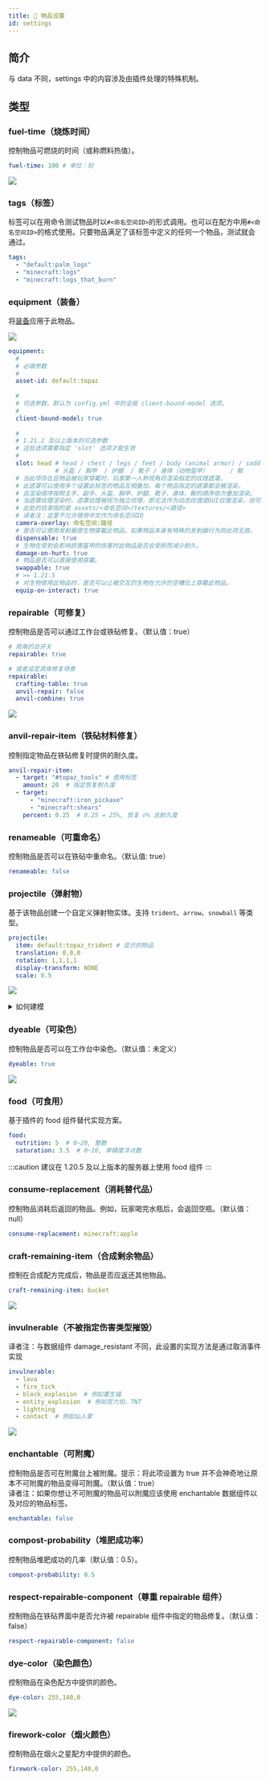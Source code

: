 ```yaml
---
title: 🔧 物品设置
id: settings
---
```


## 简介

与 data 不同，settings 中的内容涉及由插件处理的特殊机制。

## 类型

### fuel-time（烧炼时间）

控制物品可燃烧的时间（或称燃料热值）。

```yaml
fuel-time: 100 # 单位：刻
```

![](/img/i18n/zh-Hans/item_settings_1.png)

### tags（标签）

标签可以在用命令测试物品时以`#<命名空间ID>`的形式调用。也可以在配方中用`#<命名空间ID>`的格式使用。只要物品满足了该标签中定义的任何一个物品，测试就会通过。

```yaml
tags:
  - "default:palm_logs"
  - "minecraft:logs"
  - "minecraft:logs_that_burn"
```

### equipment（装备）

将[装备](../equipment.mdx)应用于此物品。

![](/img/item_settings_2.png)

```yaml
equipment:
  #
  # 必填参数
  #
  asset-id: default:topaz
  
  # 
  # 可选参数。默认为 config.yml 中的全局 client-bound-model 选项。
  #
  client-bound-model: true
  
  #
  # 1.21.2 及以上版本的可选参数
  # 这些选项需要指定 'slot' 选项才能生效
  #
  slot: head # head / chest / legs / feet / body (animal armor) / saddle
             # 头盔 / 胸甲  / 护腿  / 靴子 / 身体（动物盔甲）      / 鞍
  # 当此项存在且物品被玩家穿戴时，玩家第一人称视角将渲染指定的纹理遮罩。
  # 此遮罩可以使用多个设置此标签的物品互相叠加，每个物品指定的遮罩都会被渲染，
  # 且渲染顺序按照主手、副手、头盔、胸甲、护腿、靴子、身体、鞍的顺序依次叠加渲染。
  # 当遮罩纹理渲染时，遮罩纹理被视为独立纹理，即无法作为动态纹理或GUI纹理渲染，但可以指定纹理过滤方式。
  # 此处的目录指的是 assets/<命名空间>/textures/<路径>
  # 译者注：这里不允许使用中文作为命名空间ID
  camera-overlay: 命名空间:路径
  # 是否可以使用发射器使生物穿戴此物品。如果物品本身有特殊的发射器行为则此项无效。
  dispensable: true
  # 生物在受到会影响损害盔甲的伤害时此物品是否会受损而减少耐久。
  damage-on-hurt: true
  # 物品是否可以直接使用穿戴。
  swappable: true
  # >= 1.21.5
  # 对生物使用此物品时，是否可以让被交互的生物在允许的空槽位上穿戴此物品。
  equip-on-interact: true
```

### repairable（可修复）

控制物品是否可以通过工作台或铁砧修复。（默认值：true）

```yaml
# 简单的总开关
repairable: true

# 或者设定具体修复场景
repairable:
  crafting-table: true
  anvil-repair: false
  anvil-combine: true
```

![](/img/i18n/zh-Hans/item_settings_3.png)

### anvil-repair-item（铁砧材料修复）

控制指定物品在铁砧修复时提供的耐久度。

```yaml
anvil-repair-item:
  - target: "#topaz_tools" # 使用标签
    amount: 20  # 指定恢复耐久度
  - target:
      - "minecraft:iron_pickaxe"
      - "minecraft:shears"
    percent: 0.25  # 0.25 = 25%, 恢复 n% 总耐久度
```

### renameable（可重命名）

控制物品是否可以在铁砧中重命名。（默认值: true）

```yaml
renameable: false
```

### projectile（弹射物）

基于该物品创建一个自定义弹射物实体。支持 `trident`、`arrow`、`snowball` 等类型。

```yaml
projectile:
  item: default:topaz_trident # 显示的物品
  translation: 0,0,0
  rotation: 1,1,1,1
  display-transform: NONE
  scale: 0.5
```

![](/img/item_settings_4.png)

<details>
  <summary>如何建模</summary>

  你的建模方式将直接影响配置文件中的 `rotation` 参数。

  无论你使用哪种建模方法，最关键的是将三叉戟的尖端指向在上图所示的位置，以确保最佳的命中点。

![](/img/i18n/zh-Hans/item_settings_6.png)
![](/img/i18n/zh-Hans/item_settings_7.png)

</details>

### dyeable（可染色）

控制物品是否可以在工作台中染色。（默认值：未定义）

```yaml
dyeable: true
```

![](/img/i18n/zh-Hans/item_settings_5.png)

### food（可食用）

基于插件的 food 组件替代实现方案。

```yaml
food:
  nutrition: 5  # 0~20, 整数
  saturation: 3.5  # 0~10, 单精度浮点数
```

:::caution
建议在 1.20.5 及以上版本的服务器上使用 food 组件
:::

### consume-replacement（消耗替代品）

控制物品消耗后返回的物品。例如，玩家喝完水瓶后，会返回空瓶。（默认值：null）

```yaml
consume-replacement: minecraft:apple
```

### craft-remaining-item（合成剩余物品）

控制在合成配方完成后，物品是否应返还其他物品。

```yaml
craft-remaining-item: bucket
```

![](/img/i18n/zh-Hans/item_settings_8.png)

### invulnerable（不被指定伤害类型摧毁）

译者注：与数据组件 damage_resistant 不同，此设置的实现方法是通过取消事件实现

```yaml
invulnerable:
  - lava
  - fire_tick
  - block_explosion  # 例如重生锚
  - entity_explosion  # 例如苦力怕，TNT
  - lightning
  - contact  # 例如仙人掌
```

![](/img/item_settings_9.png)

### enchantable（可附魔）

控制物品是否可在附魔台上被附魔。提示：将此项设置为 true 并不会神奇地让原本不可附魔的物品变得可附魔。（默认值：true）\
译者注：如果你想让不可附魔的物品可以附魔应该使用 enchantable 数据组件以及对应的物品标签。

```yaml
enchantable: false
```

### compost-probability（堆肥成功率）

控制物品堆肥成功的几率（默认值：0.5）。

```yaml
compost-probability: 0.5
```

### respect-repairable-component（尊重 repairable 组件）

控制物品在铁砧界面中是否允许被 repairable 组件中指定的物品修复。（默认值：false）

```yaml
respect-repairable-component: false
```

### dye-color（染色颜色）

控制物品在染色配方中提供的颜色。

```yaml
dye-color: 255,140,0
```

![](/img/item_settings_10.png)

### firework-color（烟火颜色）

控制物品在烟火之星配方中提供的颜色。

```yaml
firework-color: 255,140,0
```